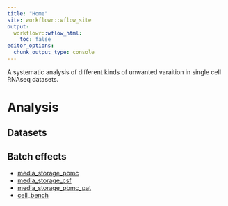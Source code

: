 ```yaml
---
title: "Home"
site: workflowr::wflow_site
output:
  workflowr::wflow_html:
    toc: false
editor_options:
  chunk_output_type: console
---
```


A systematic analysis of different kinds of unwanted varaition in single cell RNAseq datasets.

# Analysis

## Datasets

## Batch effects

+ [media_storage_pbmc](pbmc_media_storage.html) 
+ [media_storage_csf](csf_media.html)
+ [media_storage_pbmc_pat](pbmc2_media.html)
+ [cell_bench](cellbench_seq_protocols.html)

